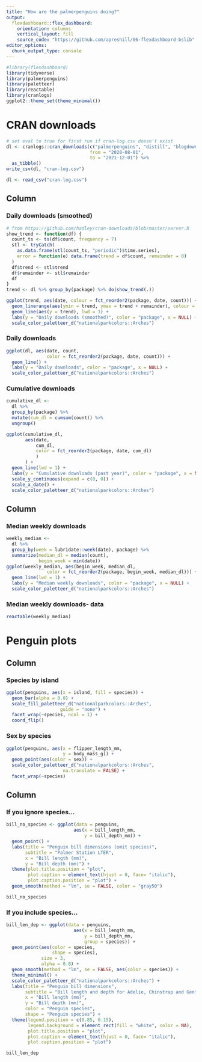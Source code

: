 ```yaml
---
title: "How are the palmerpenguins doing?"
output: 
  flexdashboard::flex_dashboard:
    orientation: columns
    vertical_layout: fill
    source_code: "https://github.com/apreshill/06-flexdashboard-bslib"
editor_options: 
  chunk_output_type: console
---
```


```r
#library(flexdashboard)
library(tidyverse)
library(palmerpenguins)
library(paletteer)
library(reactable)
library(cranlogs)
ggplot2::theme_set(theme_minimal())
```

# CRAN downloads

```r
# set eval to true for first run if cran-log.csv doesn't exist
dl <- cranlogs::cran_downloads(c("palmerpenguins", "distill", "blogdown"),
                               from = "2020-08-01",
                               to = "2021-12-01") %>% 
  as_tibble() 
write_csv(dl, "cran-log.csv")
```

```r
dl <- read_csv("cran-log.csv")
```

## Column {data-width="450" .tabset}

### Daily downloads (smoothed)

```r
# from https://github.com/hadley/cran-downloads/blob/master/server.R
show_trend <- function(df) {
  count_ts <- ts(df$count, frequency = 7)
  stl <- tryCatch(
    as.data.frame(stl(count_ts, "periodic")$time.series),
    error = function(e) data.frame(trend = df$count, remainder = 0)
  )
  df$trend <- stl$trend
  df$remainder <- stl$remainder
  df
}
trend <- dl %>% group_by(package) %>% do(show_trend(.))

ggplot(trend, aes(date, colour = fct_reorder2(package, date, count))) +
  geom_linerange(aes(ymin = trend, ymax = trend + remainder), colour = "grey85", alpha = .5, lwd = 1) +
  geom_line(aes(y = trend), lwd = 1) +
  labs(y = "Daily downloads (smoothed)", color = "package", x = NULL) +
  scale_color_paletteer_d("nationalparkcolors::Arches")
```

### Daily downloads

```r
ggplot(dl, aes(date, count, 
               color = fct_reorder2(package, date, count))) +
  geom_line() +
  labs(y = "Daily downloads", color = "package", x = NULL) +
  scale_color_paletteer_d("nationalparkcolors::Arches")
```

### Cumulative downloads

```r
cumulative_dl <- 
  dl %>% 
  group_by(package) %>% 
  mutate(cum_dl = cumsum(count)) %>% 
  ungroup() 

ggplot(cumulative_dl, 
       aes(date, 
           cum_dl, 
           color = fct_reorder2(package, date, cum_dl)
           )
       ) +
  geom_line(lwd = 1) +
  labs(y = "Cumulative downloads (past year)", color = "package", x = NULL) +
  scale_y_continuous(expand = c(0, 0)) +
  scale_x_date() +
  scale_color_paletteer_d("nationalparkcolors::Arches")
```

## Column {data-width="550"}

### Median weekly downloads

```r
weekly_median <-
  dl %>% 
  group_by(week = lubridate::week(date), package) %>% 
  summarize(median_dl = median(count),
            begin_week = min(date))
ggplot(weekly_median, aes(begin_week, median_dl, 
               color = fct_reorder2(package, begin_week, median_dl))) +
  geom_line(lwd = 1) +
  labs(y = "Median weekly downloads", color = "package", x = NULL) +
  scale_color_paletteer_d("nationalparkcolors::Arches")
```

### Median weekly downloads- data

```r
reactable(weekly_median)
```


# Penguin plots

## Column

### Species by island

```r
ggplot(penguins, aes(x = island, fill = species)) +
  geom_bar(alpha = 0.8) +
  scale_fill_paletteer_d("nationalparkcolors::Arches",
                    guide = "none") +
  facet_wrap(~species, ncol = 1) +
  coord_flip()
```

### Sex by species

```r
ggplot(penguins, aes(x = flipper_length_mm,
                     y = body_mass_g)) +
  geom_point(aes(color = sex)) +
  scale_color_paletteer_d("nationalparkcolors::Arches",
                     na.translate = FALSE) +
  facet_wrap(~species)
```

## Column

### If you ignore species...

```r
bill_no_species <- ggplot(data = penguins,
                         aes(x = bill_length_mm,
                             y = bill_depth_mm)) +
  geom_point() +
  labs(title = "Penguin bill dimensions (omit species)",
       subtitle = "Palmer Station LTER",
       x = "Bill length (mm)",
       y = "Bill depth (mm)") +
  theme(plot.title.position = "plot",
        plot.caption = element_text(hjust = 0, face= "italic"),
        plot.caption.position = "plot") +
  geom_smooth(method = "lm", se = FALSE, color = "gray50")

bill_no_species
```

### If you include species...

```r
bill_len_dep <- ggplot(data = penguins,
                         aes(x = bill_length_mm,
                             y = bill_depth_mm,
                             group = species)) +
  geom_point(aes(color = species,
                 shape = species),
             size = 3,
             alpha = 0.8) +
  geom_smooth(method = "lm", se = FALSE, aes(color = species)) +
  theme_minimal() +
  scale_color_paletteer_d("nationalparkcolors::Arches") +
  labs(title = "Penguin bill dimensions",
       subtitle = "Bill length and depth for Adelie, Chinstrap and Gentoo Penguins at Palmer Station LTER",
       x = "Bill length (mm)",
       y = "Bill depth (mm)",
       color = "Penguin species",
       shape = "Penguin species") +
  theme(legend.position = c(0.85, 0.15),
        legend.background = element_rect(fill = "white", color = NA),
        plot.title.position = "plot",
        plot.caption = element_text(hjust = 0, face= "italic"),
        plot.caption.position = "plot")

bill_len_dep
```


